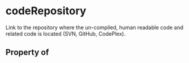 # codeRepository

Link to the repository where the un-compiled, human readable code and related code is located (SVN, GitHub, CodePlex).

## Property of



